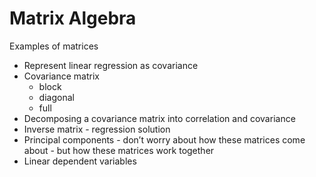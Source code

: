 # Matrix Algebra

Examples of matrices 

- Represent linear regression as covariance
- Covariance matrix
  - block
  - diagonal
  - full
- Decomposing a covariance matrix into correlation and covariance
- Inverse matrix - regression solution
- Principal components - don't worry about how these matrices come about - but 
  how these matrices work together
- Linear dependent variables


